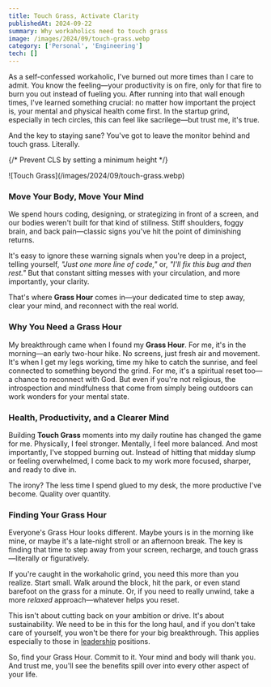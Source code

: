 ```yaml
---
title: Touch Grass, Activate Clarity
publishedAt: 2024-09-22
summary: Why workaholics need to touch grass
image: /images/2024/09/touch-grass.webp
category: ['Personal', 'Engineering']
tech: []
---
```



As a self-confessed workaholic, I've burned out more times than I care to admit. You know the feeling—your productivity is on fire, only for that fire to burn you out instead of fueling you. After running into that wall enough times, I've learned something crucial: no matter how important the project is, your mental and physical health come first. In the startup grind, especially in tech circles, this can feel like sacrilege—but trust me, it's true.

And the key to staying sane? You've got to leave the monitor behind and touch grass. Literally.

{/* Prevent CLS by setting a minimum height */}
<div style={{ minHeight: '300px' }}>
![Touch Grass](/images/2024/09/touch-grass.webp)
</div>


### Move Your Body, Move Your Mind

We spend hours coding, designing, or strategizing in front of a screen, and our bodies weren't built for that kind of stillness. Stiff shoulders, foggy brain, and back pain—classic signs you've hit the point of diminishing returns.

It's easy to ignore these warning signals when you're deep in a project, telling yourself, *"Just one more line of code,"* or, *"I'll fix this bug and then rest."* But that constant sitting messes with your circulation, and more importantly, your clarity.

That's where **Grass Hour** comes in—your dedicated time to step away, clear your mind, and reconnect with the real world.

### Why You Need a Grass Hour

My breakthrough came when I found my **Grass Hour**. For me, it's in the morning—an early two-hour hike. No screens, just fresh air and movement. It's when I get my legs working, time my hike to catch the sunrise, and feel connected to something beyond the grind. For me, it's a spiritual reset too—a chance to reconnect with God. But even if you're not religious, the introspection and mindfulness that come from simply being outdoors can work wonders for your mental state.

### Health, Productivity, and a Clearer Mind

Building **Touch Grass** moments into my daily routine has changed the game for me. Physically, I feel stronger. Mentally, I feel more balanced. And most importantly, I've stopped burning out. Instead of hitting that midday slump or feeling overwhelmed, I come back to my work more focused, sharper, and ready to dive in.

The irony? The less time I spend glued to my desk, the more productive I've become. Quality over quantity.

### Finding Your Grass Hour

Everyone's Grass Hour looks different. Maybe yours is in the morning like mine, or maybe it's a late-night stroll or an afternoon break. The key is finding that time to step away from your screen, recharge, and touch grass—literally or figuratively.

If you're caught in the workaholic grind, you need this more than you realize. Start small. Walk around the block, hit the park, or even stand barefoot on the grass for a minute. Or, if you need to really unwind, take a more *relaxed* approach—whatever helps you reset.

This isn't about cutting back on your ambition or drive. It's about sustainability. We need to be in this for the long haul, and if you don't take care of yourself, you won't be there for your big breakthrough. This applies especially to those in [leadership](/lead) positions.

So, find your Grass Hour. Commit to it. Your mind and body will thank you. And trust me, you'll see the benefits spill over into every other aspect of your life.